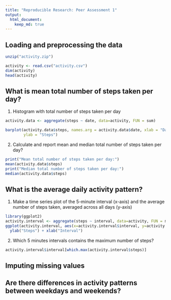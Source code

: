 ```yaml
---
title: "Reproducible Research: Peer Assessment 1"
output: 
  html_document:
    keep_md: true
---
```



## Loading and preprocessing the data
```r
unzip("activity.zip")

activity <- read.csv("activity.csv")
dim(activity)
head(activity)

```


## What is mean total number of steps taken per day?

1) Histogram with total number of steps taken per day

```r
activity.data <- aggregate(steps ~ date, data=activity, FUN = sum)

barplot(activity.data$steps, names.arg = activity.data$date, xlab = "Date",
        ylab = "Steps")
```

2) Calculate and report mean and median total number of steps taken per day?

```r
print("Mean total number of steps taken per day:")
mean(activity.data$steps)
print("Median total number of steps taken per day:")
median(activity.data$steps)
```


## What is the average daily activity pattern?
1) Make a time series plot of the 5-minute interval (x-axis) and the average number of steps taken, averaged across all days (y-axis)

```r
library(ggplot2)
activity.interval <- aggregate(steps ~ interval, data=activity, FUN = mean)
ggplot(activity.interval, aes(x=activity.interval$interval, y=activity.interval$steps)) + geom_line()+
  ylab("Steps") + xlab("Interval")
```

2) Which 5 minutes intervals contains the maximum number of steps?

```r
activity.interval$interval[which.max(activity.interval$steps)]

```

## Imputing missing values



## Are there differences in activity patterns between weekdays and weekends?
